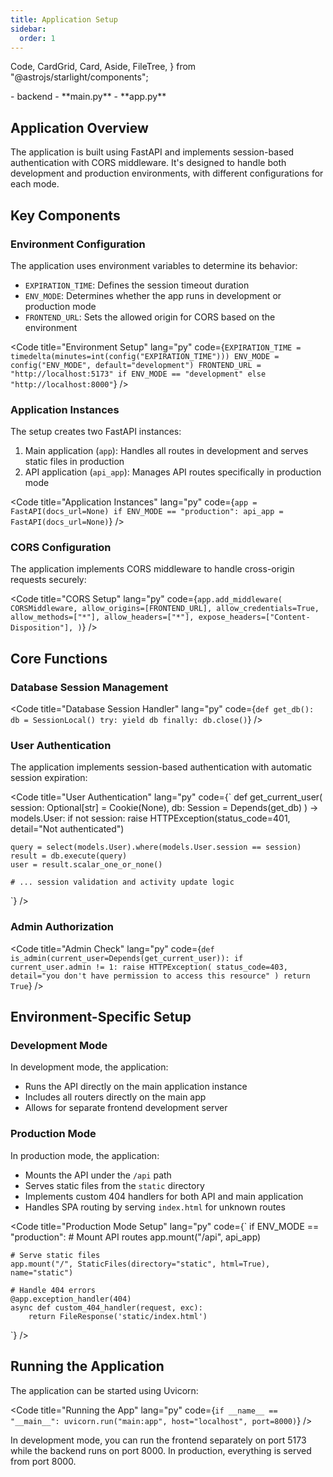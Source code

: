 ```yaml
---
title: Application Setup
sidebar:
  order: 1
---
```


  Code,
  CardGrid,
  Card,
  Aside,
  FileTree,
} from "@astrojs/starlight/components";

<FileTree>
- backend
  - **main.py**
  - **app.py**
</FileTree>

## Application Overview

The application is built using FastAPI and implements session-based authentication with CORS middleware. It's designed to handle both development and production environments, with different configurations for each mode.

## Key Components

### Environment Configuration

The application uses environment variables to determine its behavior:

- `EXPIRATION_TIME`: Defines the session timeout duration
- `ENV_MODE`: Determines whether the app runs in development or production mode
- `FRONTEND_URL`: Sets the allowed origin for CORS based on the environment

<Code
  title="Environment Setup"
  lang="py"
  code={`
EXPIRATION_TIME = timedelta(minutes=int(config("EXPIRATION_TIME")))
ENV_MODE = config("ENV_MODE", default="development")
FRONTEND_URL = "http://localhost:5173" if ENV_MODE == "development" else "http://localhost:8000"
`}
/>

### Application Instances

The setup creates two FastAPI instances:

1. Main application (`app`): Handles all routes in development and serves static files in production
2. API application (`api_app`): Manages API routes specifically in production mode

<Code
  title="Application Instances"
  lang="py"
  code={`
app = FastAPI(docs_url=None)
if ENV_MODE == "production":
    api_app = FastAPI(docs_url=None)
`}
/>

### CORS Configuration

The application implements CORS middleware to handle cross-origin requests securely:

<Code
  title="CORS Setup"
  lang="py"
  code={`
app.add_middleware(
    CORSMiddleware,
    allow_origins=[FRONTEND_URL],
    allow_credentials=True,
    allow_methods=["*"],
    allow_headers=["*"],
    expose_headers=["Content-Disposition"],
)
`}
/>

## Core Functions

### Database Session Management

<Code
  title="Database Session Handler"
  lang="py"
  code={`
def get_db():
    db = SessionLocal()
    try:
        yield db
    finally:
        db.close()
`}
/>

### User Authentication

The application implements session-based authentication with automatic session expiration:

<Code
  title="User Authentication"
  lang="py"
  code={`
def get_current_user(
    session: Optional[str] = Cookie(None), 
    db: Session = Depends(get_db)
) -> models.User:
    if not session:
        raise HTTPException(status_code=401, detail="Not authenticated")

    query = select(models.User).where(models.User.session == session)
    result = db.execute(query)
    user = result.scalar_one_or_none()

    # ... session validation and activity update logic
`}
/>

### Admin Authorization

<Code
  title="Admin Check"
  lang="py"
  code={`
def is_admin(current_user=Depends(get_current_user)):
    if current_user.admin != 1:
        raise HTTPException(
            status_code=403, 
            detail="you don't have permission to access this resource"
        )
    return True
`}
/>

## Environment-Specific Setup

### Development Mode

In development mode, the application:
- Runs the API directly on the main application instance
- Includes all routers directly on the main app
- Allows for separate frontend development server

### Production Mode

In production mode, the application:
- Mounts the API under the `/api` path
- Serves static files from the `static` directory
- Implements custom 404 handlers for both API and main application
- Handles SPA routing by serving `index.html` for unknown routes

<Code
  title="Production Mode Setup"
  lang="py"
  code={`
if ENV_MODE == "production":
    # Mount API routes
    app.mount("/api", api_app)
    
    # Serve static files
    app.mount("/", StaticFiles(directory="static", html=True), name="static")
    
    # Handle 404 errors
    @app.exception_handler(404)
    async def custom_404_handler(request, exc):
        return FileResponse('static/index.html')
`}
/>

## Running the Application

The application can be started using Uvicorn:

<Code
  title="Running the App"
  lang="py"
  code={`
if __name__ == "__main__":
    uvicorn.run("main:app", host="localhost", port=8000)
`}
/>

<Aside type="tip">
  In development mode, you can run the frontend separately on port 5173 while the backend runs on port 8000. In production, everything is served from port 8000.
</Aside>